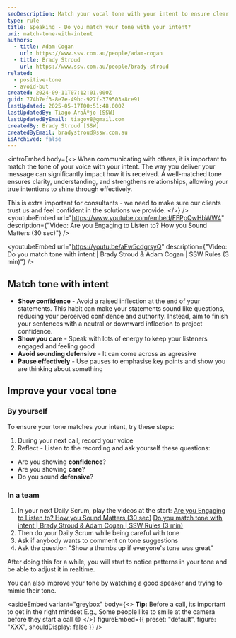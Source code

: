 ```yaml
---
seoDescription: Match your vocal tone with your intent to ensure clear and effective communication in meetings, phone calls, and other verbal interactions.
type: rule
title: Speaking - Do you match your tone with your intent?
uri: match-tone-with-intent
authors:
  - title: Adam Cogan
    url: https://www.ssw.com.au/people/adam-cogan
  - title: Brady Stroud
    url: https://www.ssw.com.au/people/brady-stroud
related:
  - positive-tone
  - avoid-but
created: 2024-09-11T07:12:01.000Z
guid: 774b7ef3-8e7e-49bc-927f-379503a8ce91
lastUpdated: 2025-05-17T00:51:48.000Z
lastUpdatedBy: Tiago AraÃºjo [SSW]
lastUpdatedByEmail: tiagov8@gmail.com
createdBy: Brady Stroud [SSW]
createdByEmail: bradystroud@ssw.com.au
isArchived: false
---
```


<introEmbed
  body={<>
When communicating with others, it is important to match the tone of your voice with your intent. The way you deliver your message can significantly impact how it is received. A well-matched tone ensures clarity, understanding, and strengthens relationships, allowing your true intentions to shine through effectively.

This is extra important for consultants - we need to make sure our clients trust us and feel confident in the solutions we provide.
  </>}
/>
<youtubeEmbed url="https://www.youtube.com/embed/FFPpQwHbWW4" description={"Video: Are you Engaging to Listen to? How you Sound Matters (30 sec)"} />

<youtubeEmbed url="https://youtu.be/aFw5cdgrsyQ" description={"Video: Do you match tone with intent | Brady Stroud & Adam Cogan | SSW Rules (3 min)"} />

## Match tone with intent

* **Show confidence** - Avoid a raised inflection at the end of your statements. This habit can make your statements sound like questions, reducing your perceived confidence and authority.
Instead, aim to finish your sentences with a neutral or downward inflection to project confidence.
* **Show you care** - Speak with lots of energy to keep your listeners engaged and feeling good
* **Avoid sounding defensive** - It can come across as agressive
* **Pause effectively** - Use pauses to emphasise key points and show you are thinking about something

## Improve your vocal tone

### By yourself

To ensure your tone matches your intent, try these steps:

1. During your next call, record your voice
2. Reflect - Listen to the recording and ask yourself these questions:

* Are you showing **confidence**?
* Are you showing **care**?
* Do you sound **defensive**?

### In a team

1. In your next Daily Scrum, play the videos at the start:
   [Are you Engaging to Listen to? How you Sound Matters (30 sec)](https://youtu.be/FFPpQwHbWW4)
   [Do you match tone with intent | Brady Stroud & Adam Cogan | SSW Rules (3 min)](https://youtu.be/PkGIZ5yQSp4)
2. Then do your Daily Scrum while being careful with tone
3. Ask if anybody wants to comment on tone suggestions
4. Ask the question "Show a thumbs up if everyone's tone was great"

After doing this for a while, you will start to notice patterns in your tone and be able to adjust it in realtime.

You can also improve your tone by watching a good speaker and trying to mimic their tone.

<asideEmbed
  variant="greybox"
  body={<>
    **Tip:** Before a call, its important to get in the right mindset E.g., Some people like to smile at the camera before they start a call 😄
  </>}
  figureEmbed={{
    preset: "default",
    figure: "XXX",
    shouldDisplay: false
  }}
/>
